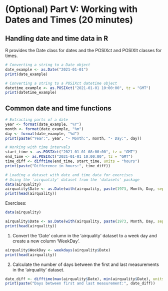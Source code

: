 
# (Optional) Part V: Working with Dates and Times (20 minutes) {-}


## Handling date and time data in R {-}

R provides the Date class for dates and the POSIXct and POSIXlt classes for times.

```r
# Converting a string to a Date object
date_example <- as.Date("2021-01-01")
print(date_example)

# Converting a string to a POSIXct datetime object
datetime_example <- as.POSIXct("2021-01-01 10:00:00", tz = "GMT")
print(datetime_example)

```

## Common date and time functions {-}

```r

# Extracting parts of a date
year <- format(date_example, "%Y")
month <- format(date_example, "%m")
day <- format(date_example, "%d")
print(paste("Year:", year, "- Month:", month, "- Day:", day))

# Working with time intervals
start_time <- as.POSIXct("2021-01-01 08:00:00", tz = "GMT")
end_time <- as.POSIXct("2021-01-01 10:00:00", tz = "GMT")
time_diff <- difftime(end_time, start_time, units = "hours")
print(paste("Difference in hours:", time_diff))

# Loading a dataset with date and time data for exercises
# Using the 'airquality' dataset from the 'datasets' package
data(airquality)
airquality$Date <- as.Date(with(airquality, paste(1973, Month, Day, sep = "-")))
print(head(airquality))
```

Exercises:
```r
data(airquality)

airquality$Date <- as.Date(with(airquality, paste(1973, Month, Day, sep = "-")))
print(head(airquality))
```

1. Convert the 'Date' column in the 'airquality' dataset to a week day and create a new column 'WeekDay'.

```r
airquality$WeekDay <- weekdays(airquality$Date)
print(head(airquality))
```

2. Calculate the number of days between the first and last measurements in the 'airquality' dataset.

```r
date_diff <- difftime(max(airquality$Date), min(airquality$Date), units = "days")
print(paste("Days between first and last measurement:", date_diff))
```


